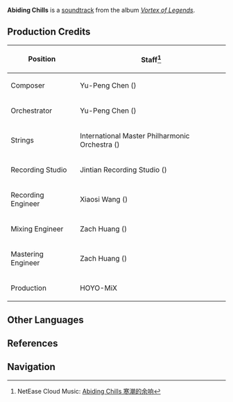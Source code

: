{{Soundtrack Infobox
|title          =
|image          = Vortex of Legends.jpg
|album          = Vortex of Legends
|disc           =
|number         = 07
|featured       =
|featured2      =
|featured3      =
|featured_disc  =
|featured_disc2 =
|featured_disc3 =
|youtube_id     = n_-9mrBMLA8
|youtube_time   = 591
|spotify_id     = 6o1qnPWG0HOymIAIPQZrHW
|played_in      = Dragonspine
|during         = [[Dragonspine]]
|domain         =
|previous       = Ad Oblivione
|next           = Menacing Cove
}}
'''Abiding Chills''' is a [[soundtrack]] from the album ''[[Vortex of Legends]]''.

==Production Credits==
{| class="wikitable" style="text-align:left; height:0.5em"
! Position
! Staff<ref>NetEase Cloud Music: [https://music.163.com/#/song?id=1833805535 Abiding Chills 寒潮的余响]</ref>
|-
! Composer
| Yu-Peng Chen ({{Lang|zh=陈致逸|mini=1}})
|-
! Orchestrator
| Yu-Peng Chen ({{Lang|zh=陈致逸|mini=1}})
|-
! Strings
| International Master Philharmonic Orchestra ({{Lang|zh=国际首席爱乐乐团|mini=1}})
|-
! Recording Studio
| Jintian Recording Studio ({{Lang|zh=金田录音棚|mini=1}})
|-
! Recording Engineer
| Xiaosi Wang ({{Lang|zh=王小四|mini=1}})
|-
! Mixing Engineer
| Zach Huang ({{Lang|zh=黄巍|mini=1}})
|-
! Mastering Engineer
| Zach Huang ({{Lang|zh=黄巍|mini=1}})
|-
! Production
| HOYO-MiX
|}

==Other Languages==
{{Other Languages|default_hidden = 1
|en      = Abiding Chills
|zhs     = 寒潮的余响
|zhs_rm  = Háncháo de Yúxiǎng
|zht     = 寒潮的餘響
|zht_rm  = Háncháo de Yúxiǎng
|ja      = 寒波の余響
|ja_rm   = Kanpa no Yokyou
}}

==References==
{{Reflist}}

==Navigation==
{{Soundtrack Navbox|Vortex of Legends}}